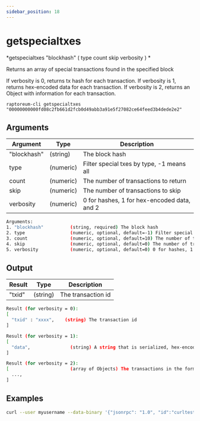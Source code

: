 ```yaml
---
sidebar_position: 18
---
```


# getspecialtxes

*getspecialtxes "blockhash" ( type count skip verbosity ) *

Returns an array of special transactions found in the specified block

If verbosity is 0, returns tx hash for each transaction.
If verbosity is 1, returns hex-encoded data for each transaction.
If verbosity is 2, returns an Object with information for each transaction.

`raptoreum-cli getspecialtxes "00000000000fd08c2fb661d2fcb0d49abb3a91e5f27082ce64feed3b4dede2e2"`

<!-- <ReactPlayer playing controls url={[
    {src: `${require('./assets/placeholder.webm').default}`, type: 'video/webm'}]} /> -->


## Arguments

| Argument | Type | Description |
|--|--|--|
| "blockhash" | (string) | The block hash |
| type | (numeric) | Filter special txes by type, -1 means all  |
| count | (numeric) | The number of transactions to return |
| skip | (numeric) | The number of transactions to skip |
| verbosity | (numeric) | 0 for hashes, 1 for hex-encoded data, and 2  |

```bash
Arguments:
1. "blockhash"          (string, required) The block hash
2. type                 (numeric, optional, default=-1) Filter special txes by type, -1 means all types
3. count                (numeric, optional, default=10) The number of transactions to return
4. skip                 (numeric, optional, default=0) The number of transactions to skip
5. verbosity            (numeric, optional, default=0) 0 for hashes, 1 for hex-encoded data, and 2 for json object
```

## Output

| Result | Type | Description |
|--|--|--|
| "txid" | (string) | The transaction id |

```bash
Result (for verbosity = 0):
[
  "txid" : "xxxx",    (string) The transaction id
]

Result (for verbosity = 1):
[
  "data",               (string) A string that is serialized, hex-encoded data for the transaction
]

Result (for verbosity = 2):
[                       (array of Objects) The transactions in the format of the getrawtransaction RPC.
  ...,
]
```


## Examples

```bash
curl --user myusername --data-binary '{"jsonrpc": "1.0", "id":"curltest", "method": "getspecialtxes", "params": ["00000000000fd08c2fb661d2fcb0d49abb3a91e5f27082ce64feed3b4dede2e2"] }' -H 'content-type: text/plain;' http://127.0.0.1:9998/
```
